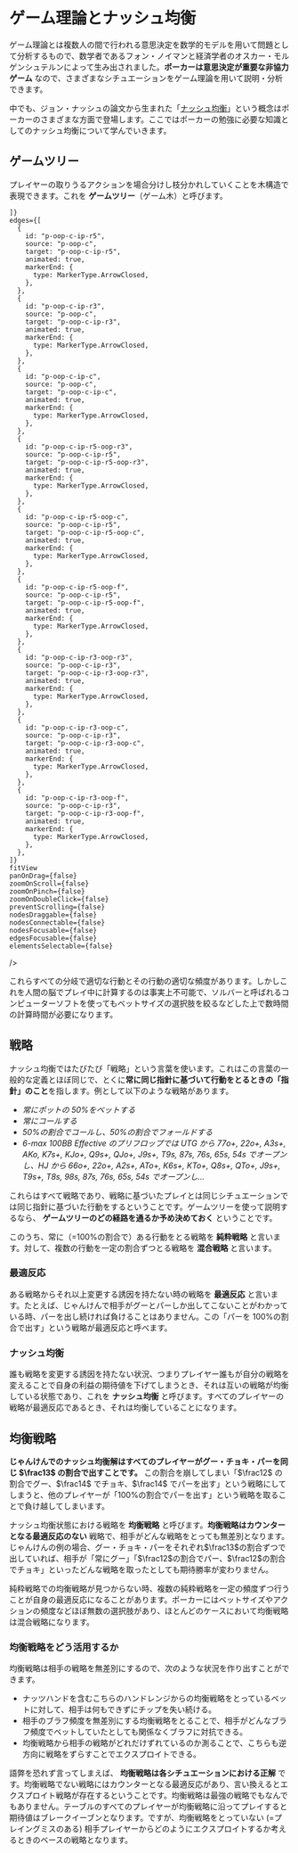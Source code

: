 
# ゲーム理論とナッシュ均衡

ゲーム理論とは複数人の間で行われる意思決定を数学的モデルを用いて問題として分析するもので、数学者であるフォン・ノイマンと経済学者のオスカー・モルゲンシュテルンによって生み出されました。**ポーカーは意思決定が重要な非協力ゲーム** なので、さまざまなシチュエーションをゲーム理論を用いて説明・分析できます。

中でも、ジョン・ナッシュの論文から生まれた「[ナッシュ均衡](https://ja.wikipedia.org/wiki/%E3%83%8A%E3%83%83%E3%82%B7%E3%83%A5%E5%9D%87%E8%A1%A1)」という概念はポーカーのさまざまな方面で登場します。ここではポーカーの勉強に必要な知識としてのナッシュ均衡について学んでいきます。

## ゲームツリー

プレイヤーの取りうるアクションを場合分けし枝分かれしていくことを木構造で表現できます。これを **ゲームツリー**（ゲーム木）と呼びます。

<div style={{ width: "100%", height: 408 }}>
  <ReactFlow
    nodes={[
      {
        id: "p-oop-c",
        position: { x: 0, y: 184 },
        type: "input",
        targetPosition: "left",
        sourcePosition: "right",
        data: { label: "プレイヤーA コール" },
      },
      {
        id: "p-oop-c-ip-r5",
        position: { x: 256, y: 56 },
        targetPosition: "left",
        sourcePosition: "right",
        data: { label: "プレイヤーB 5BB レイズ" },
      },
      {
        id: "p-oop-c-ip-r5-oop-r3",
        position: { x: 512, y: 0 },
        type: "output",
        targetPosition: "left",
        sourcePosition: "right",
        data: { label: "プレイヤーA レイズ 3BB" },
      },
      {
        id: "p-oop-c-ip-r5-oop-c",
        position: { x: 512, y: 56 },
        type: "output",
        targetPosition: "left",
        sourcePosition: "right",
        data: { label: "プレイヤーA コール" },
      },
      {
        id: "p-oop-c-ip-r5-oop-f",
        position: { x: 512, y: 112 },
        type: "output",
        targetPosition: "left",
        sourcePosition: "right",
        data: { label: "プレイヤーA フォールド" },
      },
      {
        id: "p-oop-c-ip-r3",
        position: { x: 256, y: 240 },
        targetPosition: "left",
        sourcePosition: "right",
        data: { label: "プレイヤーB 3BB レイズ" },
      },
      {
        id: "p-oop-c-ip-r3-oop-r3",
        position: { x: 512, y: 184 },
        type: "output",
        targetPosition: "left",
        sourcePosition: "right",
        data: { label: "プレイヤーA レイズ 9BB" },
      },
      {
        id: "p-oop-c-ip-r3-oop-c",
        position: { x: 512, y: 240 },
        type: "output",
        targetPosition: "left",
        sourcePosition: "right",
        data: { label: "プレイヤーA コール" },
      },
      {
        id: "p-oop-c-ip-r3-oop-f",
        position: { x: 512, y: 296 },
        type: "output",
        targetPosition: "left",
        sourcePosition: "right",
        data: { label: "プレイヤーA フォールド" },
      },
      {
        id: "p-oop-c-ip-c",
        position: { x: 256, y: 368 },
        targetPosition: "left",
        sourcePosition: "right",
        data: { label: "プレイヤーB チェック" },
      },

    ]}
    edges={[
      {
        id: "p-oop-c-ip-r5",
        source: "p-oop-c",
        target: "p-oop-c-ip-r5",
        animated: true,
        markerEnd: {
          type: MarkerType.ArrowClosed,
        },
      },
      {
        id: "p-oop-c-ip-r3",
        source: "p-oop-c",
        target: "p-oop-c-ip-r3",
        animated: true,
        markerEnd: {
          type: MarkerType.ArrowClosed,
        },
      },
      {
        id: "p-oop-c-ip-c",
        source: "p-oop-c",
        target: "p-oop-c-ip-c",
        animated: true,
        markerEnd: {
          type: MarkerType.ArrowClosed,
        },
      },
      {
        id: "p-oop-c-ip-r5-oop-r3",
        source: "p-oop-c-ip-r5",
        target: "p-oop-c-ip-r5-oop-r3",
        animated: true,
        markerEnd: {
          type: MarkerType.ArrowClosed,
        },
      },
      {
        id: "p-oop-c-ip-r5-oop-c",
        source: "p-oop-c-ip-r5",
        target: "p-oop-c-ip-r5-oop-c",
        animated: true,
        markerEnd: {
          type: MarkerType.ArrowClosed,
        },
      },
      {
        id: "p-oop-c-ip-r5-oop-f",
        source: "p-oop-c-ip-r5",
        target: "p-oop-c-ip-r5-oop-f",
        animated: true,
        markerEnd: {
          type: MarkerType.ArrowClosed,
        },
      },
      {
        id: "p-oop-c-ip-r3-oop-r3",
        source: "p-oop-c-ip-r3",
        target: "p-oop-c-ip-r3-oop-r3",
        animated: true,
        markerEnd: {
          type: MarkerType.ArrowClosed,
        },
      },
      {
        id: "p-oop-c-ip-r3-oop-c",
        source: "p-oop-c-ip-r3",
        target: "p-oop-c-ip-r3-oop-c",
        animated: true,
        markerEnd: {
          type: MarkerType.ArrowClosed,
        },
      },
      {
        id: "p-oop-c-ip-r3-oop-f",
        source: "p-oop-c-ip-r3",
        target: "p-oop-c-ip-r3-oop-f",
        animated: true,
        markerEnd: {
          type: MarkerType.ArrowClosed,
        },
      },
    ]}
    fitView
    panOnDrag={false}
    zoomOnScroll={false}
    zoomOnPinch={false}
    zoomOnDoubleClick={false}
    preventScrolling={false}
    nodesDraggable={false}
    nodesConnectable={false}
    nodesFocusable={false}
    edgesFocusable={false}
    elementsSelectable={false}
  />
</div>

<Callout>
  これらすべての分岐で適切な行動とその行動の適切な頻度があります。しかしこれを人間の脳でプレイ中に計算するのは事実上不可能で、ソルバーと呼ばれるコンピューターソフトを使ってもベットサイズの選択肢を絞るなどした上で数時間の計算時間が必要になります。
</Callout>

## 戦略

ナッシュ均衡ではたびたび「戦略」という言葉を使います。これはこの言葉の一般的な定義とほぼ同じで、とくに**常に同じ指針に基づいて行動をとるときの「指針」のこと**を指します。例として以下のような戦略があります。

- _常にポットの 50%をベットする_
- _常にコールする_
- _50%の割合でコールし、50%の割合でフォールドする_
- _6-max 100BB Effective のプリフロップでは UTG から 77o+, 22o+, A3s+, AKo, K7s+, KJo+, Q9s+, QJo+, J9s+, T9s, 87s, 76s, 65s, 54s でオープンし、HJ から 66o+, 22o+, A2s+, ATo+, K6s+, KTo+, Q8s+, QTo+, J9s+, T9s+, T8s, 98s, 87s, 76s, 65s, 54s でオープンし..._

これらはすべて戦略であり、戦略に基づいたプレイとは同じシチュエーションでは同じ指針に基づいた行動をするということです。ゲームツリーを使って説明するなら、 **ゲームツリーのどの経路を通るか予め決めておく** ということです。

このうち、常に（=100%の割合で）ある行動をとる戦略を **純粋戦略** と言います。対して、複数の行動を一定の割合ずつとる戦略を **混合戦略** と言います。

### 最適反応

ある戦略からそれ以上変更する誘因を持たない時の戦略を **最適反応** と言います。たとえば、じゃんけんで相手がグーとパーしか出してこないことがわかっている時、パーを出し続ければ負けることはありません。この「パーを 100%の割合で出す」という戦略が最適反応と呼べます。

### ナッシュ均衡

誰も戦略を変更する誘因を持たない状況、つまりプレイヤー誰もが自分の戦略を変えることで自身の利益の期待値を下げてしまうとき、それは互いの戦略が均衡している状態であり、これを **ナッシュ均衡** と呼びます。すべてのプレイヤーの戦略が最適反応であるとき、それは均衡していることになります。

## 均衡戦略

**じゃんけんでのナッシュ均衡解はすべてのプレイヤーがグー・チョキ・パーを同じ $\frac13$ の割合で出すことです。** この割合を崩してしまい「$\frac12$ の割合でグー、$\frac14$ でチョキ、$\frac14$ でパーを出す」という戦略にしてしまうと、他のプレイヤーが「100%の割合でパーを出す」という戦略を取ることで負け越してしまいます。

ナッシュ均衡状態における戦略を **均衡戦略** と呼びます。**均衡戦略はカウンターとなる最適反応のない** 戦略で、相手がどんな戦略をとっても無差別となります。じゃんけんの例の場合、グー・チョキ・パーをそれぞれ$\frac13$の割合ずつで出していれば、相手が「常にグー」「$\frac12$の割合でパー、$\frac12$の割合でチョキ」といったどんな戦略を取ったとしても期待勝率が変わりません。

純粋戦略での均衡戦略が見つからない時、複数の純粋戦略を一定の頻度ずつ行うことが自身の最適反応になることがあります。ポーカーにはベットサイズやアクションの頻度などほぼ無数の選択肢があり、ほとんどのケースにおいて均衡戦略は混合戦略になります。

### 均衡戦略をどう活用するか

均衡戦略は相手の戦略を無差別にするので、次のような状況を作り出すことができます。

- ナッツハンドを含むこちらのハンドレンジからの均衡戦略をとっているベットに対して、相手は何もできずにチップを失い続ける。
- 相手のブラフ頻度を無差別にする均衡戦略をとることで、相手がどんなブラフ頻度でベットしていたとしても関係なくブラフに対抗できる。
- 均衡戦略から相手の戦略がどれだけずれているのか測ることで、こちらも逆方向に戦略をずらすことでエクスプロイトできる。

語弊を恐れず言ってしまえば、 **均衡戦略は各シチュエーションにおける正解** です。均衡戦略でない戦略にはカウンターとなる最適反応があり、言い換えるとエクスプロイト戦略が存在するということです。均衡戦略は最強の戦略でもなんでもありません。テーブルのすべてのプレイヤーが均衡戦略に沿ってプレイすると期待値はブレークイーブンとなります。ですが、均衡戦略をとっていない (=プレイングミスのある) 相手プレイヤーからどのようにエクスプロイトするか考えるときのベースの戦略となります。
